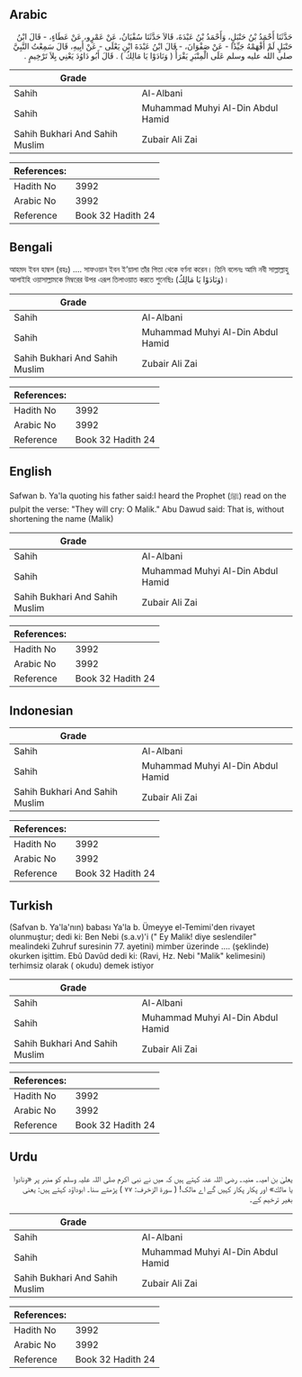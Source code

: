 ## Arabic


<div dir="rtl" lang="ar" style={{fontSize:'larger',backgroundColor:'#f8f9fa',padding:20}}>
حَدَّثَنَا أَحْمَدُ بْنُ حَنْبَلٍ، وَأَحْمَدُ بْنُ عَبْدَةَ، قَالاَ حَدَّثَنَا سُفْيَانُ، عَنْ عَمْرٍو، عَنْ عَطَاءٍ، - قَالَ ابْنُ حَنْبَلٍ لَمْ أَفْهَمْهُ جَيِّدًا - عَنْ صَفْوَانَ، - قَالَ ابْنُ عَبْدَةَ ابْنِ يَعْلَى - عَنْ أَبِيهِ، قَالَ سَمِعْتُ النَّبِيَّ صلى الله عليه وسلم عَلَى الْمِنْبَرِ يَقْرَأُ ‏(‏ وَنَادَوْا يَا مَالِكُ ‏)‏ ‏.‏ قَالَ أَبُو دَاوُدَ يَعْنِي بِلاَ تَرْخِيمٍ ‏.‏
</div>
<div style={{backgroundColor:'#f8f9fa',padding:20, marginBottom: 10}}><table> <thead> <tr> <th>Grade</th> <th></th> </tr> </thead> <tbody> <tr><td>Sahih</td><td>Al-Albani</td></tr><tr><td>Sahih</td><td>Muhammad Muhyi Al-Din Abdul Hamid</td></tr><tr><td>Sahih Bukhari And Sahih Muslim</td><td>Zubair Ali Zai</td></tr></tbody></table><table> <thead> <tr> <th>References:</th> <th></th> </tr> </thead> <tbody><tr><td>Hadith No</td><td>3992</td></tr><tr><td>Arabic No</td><td>3992</td></tr><tr><td>Reference</td><td>Book 32 Hadith 24</td></tr></tbody></table></div>

## Bengali


<div dir="ltr" lang="bn" style={{fontSize:'larger',backgroundColor:'#f8f9fa',padding:20}}>
আহমদ ইবন হাম্বল (রহঃ) .... সাফওয়ান ইবন ই’য়ালা তাঁর পিতা থেকে বর্ণনা করেন। তিনি বলেনঃ আমি নবী সাল্লাল্লাহু আলাইহি ওয়াসাল্লামকে মিম্বরের উপর এরূপ তিলাওয়াত করতে শুনেছিঃ (وَنَادَوْا يَا مَالِكُ)।
</div>
<div style={{backgroundColor:'#f8f9fa',padding:20, marginBottom: 10}}><table> <thead> <tr> <th>Grade</th> <th></th> </tr> </thead> <tbody> <tr><td>Sahih</td><td>Al-Albani</td></tr><tr><td>Sahih</td><td>Muhammad Muhyi Al-Din Abdul Hamid</td></tr><tr><td>Sahih Bukhari And Sahih Muslim</td><td>Zubair Ali Zai</td></tr></tbody></table><table> <thead> <tr> <th>References:</th> <th></th> </tr> </thead> <tbody><tr><td>Hadith No</td><td>3992</td></tr><tr><td>Arabic No</td><td>3992</td></tr><tr><td>Reference</td><td>Book 32 Hadith 24</td></tr></tbody></table></div>

## English


<div dir="ltr" lang="en" style={{fontSize:'larger',backgroundColor:'#f8f9fa',padding:20}}>
Safwan b. Ya'la quoting his father said:I heard the Prophet (ﷺ) read on the pulpit the verse: "They will cry: O Malik." Abu Dawud said: That is, without shortening the name (Malik)
</div>
<div style={{backgroundColor:'#f8f9fa',padding:20, marginBottom: 10}}><table> <thead> <tr> <th>Grade</th> <th></th> </tr> </thead> <tbody> <tr><td>Sahih</td><td>Al-Albani</td></tr><tr><td>Sahih</td><td>Muhammad Muhyi Al-Din Abdul Hamid</td></tr><tr><td>Sahih Bukhari And Sahih Muslim</td><td>Zubair Ali Zai</td></tr></tbody></table><table> <thead> <tr> <th>References:</th> <th></th> </tr> </thead> <tbody><tr><td>Hadith No</td><td>3992</td></tr><tr><td>Arabic No</td><td>3992</td></tr><tr><td>Reference</td><td>Book 32 Hadith 24</td></tr></tbody></table></div>

## Indonesian


<div dir="ltr" lang="id" style={{fontSize:'larger',backgroundColor:'#f8f9fa',padding:20}}>

</div>
<div style={{backgroundColor:'#f8f9fa',padding:20, marginBottom: 10}}><table> <thead> <tr> <th>Grade</th> <th></th> </tr> </thead> <tbody> <tr><td>Sahih</td><td>Al-Albani</td></tr><tr><td>Sahih</td><td>Muhammad Muhyi Al-Din Abdul Hamid</td></tr><tr><td>Sahih Bukhari And Sahih Muslim</td><td>Zubair Ali Zai</td></tr></tbody></table><table> <thead> <tr> <th>References:</th> <th></th> </tr> </thead> <tbody><tr><td>Hadith No</td><td>3992</td></tr><tr><td>Arabic No</td><td>3992</td></tr><tr><td>Reference</td><td>Book 32 Hadith 24</td></tr></tbody></table></div>

## Turkish


<div dir="ltr" lang="tr" style={{fontSize:'larger',backgroundColor:'#f8f9fa',padding:20}}>
(Safvan b. Ya'la'nın) babası Ya'la b. Ümeyye el-Temimi'den rivayet olunmuştur; dedi ki: Ben Nebi (s.a.v)'i (" Ey Malik! diye seslendiler" mealindeki Zuhruf suresinin 77. ayetini) mimber üzerinde .... (şeklinde) okurken işittim. Ebû Davûd dedi ki: (Ravi, Hz. Nebi "Malik" kelimesini) terhimsiz olarak ( okudu) demek istiyor
</div>
<div style={{backgroundColor:'#f8f9fa',padding:20, marginBottom: 10}}><table> <thead> <tr> <th>Grade</th> <th></th> </tr> </thead> <tbody> <tr><td>Sahih</td><td>Al-Albani</td></tr><tr><td>Sahih</td><td>Muhammad Muhyi Al-Din Abdul Hamid</td></tr><tr><td>Sahih Bukhari And Sahih Muslim</td><td>Zubair Ali Zai</td></tr></tbody></table><table> <thead> <tr> <th>References:</th> <th></th> </tr> </thead> <tbody><tr><td>Hadith No</td><td>3992</td></tr><tr><td>Arabic No</td><td>3992</td></tr><tr><td>Reference</td><td>Book 32 Hadith 24</td></tr></tbody></table></div>

## Urdu


<div dir="rtl" lang="ur" style={{fontSize:'larger',backgroundColor:'#f8f9fa',padding:20}}>
یعلیٰ بن امیہ۔ منیہ۔ رضی اللہ عنہ کہتے ہیں کہ میں نے نبی اکرم صلی اللہ علیہ وسلم کو منبر پر «ونادوا يا مالك» اور پکار پکار کہیں گے اے مالک! ( سورۃ الزخرف: ۷۷ ) پڑھتے سنا۔ ابوداؤد کہتے ہیں: یعنی بغیر ترخیم کے۔
</div>
<div style={{backgroundColor:'#f8f9fa',padding:20, marginBottom: 10}}><table> <thead> <tr> <th>Grade</th> <th></th> </tr> </thead> <tbody> <tr><td>Sahih</td><td>Al-Albani</td></tr><tr><td>Sahih</td><td>Muhammad Muhyi Al-Din Abdul Hamid</td></tr><tr><td>Sahih Bukhari And Sahih Muslim</td><td>Zubair Ali Zai</td></tr></tbody></table><table> <thead> <tr> <th>References:</th> <th></th> </tr> </thead> <tbody><tr><td>Hadith No</td><td>3992</td></tr><tr><td>Arabic No</td><td>3992</td></tr><tr><td>Reference</td><td>Book 32 Hadith 24</td></tr></tbody></table></div>